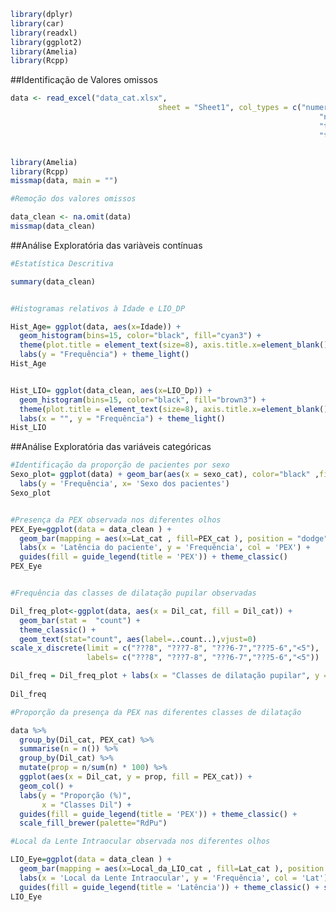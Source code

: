 ```{r}

library(dplyr)
library(car)
library(readxl)
library(ggplot2)
library(Amelia)
library(Rcpp)

```

##Identificação de Valores omissos

```{r}

data <- read_excel("data_cat.xlsx",
                                 sheet = "Sheet1", col_types = c("numeric",
                                                                     "numeric", "numeric", "text", "text",
                                                                     "text", "text" , "text", "text",
                                                                     "text", "text", "text", "text"))


library(Amelia)
library(Rcpp)
missmap(data, main = "")


```


```{r}
#Remoção dos valores omissos

data_clean <- na.omit(data)
missmap(data_clean)


```

##Análise Exploratória das variàveis contínuas



```{r}
#Estatística Descritiva

summary(data_clean)


#Histogramas relativos à Idade e LIO_DP

Hist_Age= ggplot(data, aes(x=Idade)) +
  geom_histogram(bins=15, color="black", fill="cyan3") +
  theme(plot.title = element_text(size=8), axis.title.x=element_blank()) +
  labs(y = "Frequência") + theme_light()
Hist_Age


Hist_LIO= ggplot(data_clean, aes(x=LIO_Dp)) +
  geom_histogram(bins=15, color="black", fill="brown3") +
  theme(plot.title = element_text(size=8), axis.title.x=element_blank()) + 
  labs(x = "", y = "Frequência") + theme_light()
Hist_LIO


```

##Análise Exploratória das variáveis categóricas 



```{r}

#Identificação da proporção de pacientes por sexo
Sexo_plot= ggplot(data) + geom_bar(aes(x = sexo_cat), color="black" ,fill="azure") + theme_classic() +
  labs(y = 'Frequência', x= 'Sexo dos pacientes')
Sexo_plot


#Presença da PEX observada nos diferentes olhos
PEX_Eye=ggplot(data = data_clean ) +
  geom_bar(mapping = aes(x=Lat_cat , fill=PEX_cat ), position = "dodge") + 
  labs(x = 'Latência do paciente', y = 'Frequência', col = 'PEX') + 
  guides(fill = guide_legend(title = 'PEX')) + theme_classic()
PEX_Eye


#Frequência das classes de dilatação pupilar observadas

Dil_freq_plot<-ggplot(data, aes(x = Dil_cat, fill = Dil_cat)) +
  geom_bar(stat =  "count") +
  theme_classic() +
  geom_text(stat="count", aes(label=..count..),vjust=0)
scale_x_discrete(limit = c("???8", "???7-8", "???6-7","???5-6","<5"),
                 labels= c("???8", "???7-8", "???6-7","???5-6","<5"))

Dil_freq = Dil_freq_plot + labs(x = "Classes de dilatação pupilar", y = "Frequência") + guides(fill = guide_legend(title = 'Dill'))
  
Dil_freq

#Proporção da presença da PEX nas diferentes classes de dilatação

data %>%
  group_by(Dil_cat, PEX_cat) %>%
  summarise(n = n()) %>%
  group_by(Dil_cat) %>%
  mutate(prop = n/sum(n) * 100) %>%
  ggplot(aes(x = Dil_cat, y = prop, fill = PEX_cat)) +
  geom_col() +
  labs(y = "Proporção (%)",
       x = "Classes Dil") +
  guides(fill = guide_legend(title = 'PEX')) + theme_classic() +
  scale_fill_brewer(palette="RdPu")

#Local da Lente Intraocular observada nos diferentes olhos

LIO_Eye=ggplot(data = data_clean ) +
  geom_bar(mapping = aes(x=Local_da_LIO_cat , fill=Lat_cat ), position = "dodge") + 
  labs(x = 'Local da Lente Intraocular', y = 'Frequência', col = 'Lat') + 
  guides(fill = guide_legend(title = 'Latência')) + theme_classic() + scale_fill_brewer(palette="Accent")
LIO_Eye









```

